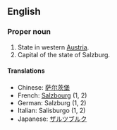 ==English==

===Proper noun===

# State in western [[Austria]].
# Capital of the state of Salzburg.

====Translations====
*Chinese: [[萨尔茨堡]]
*French: [[Salzbourg]] (1, 2)
*German: Salzburg (1, 2)
*Italian: Salisburgo (1, 2)
*Japanese: [[ザルツブルク]]